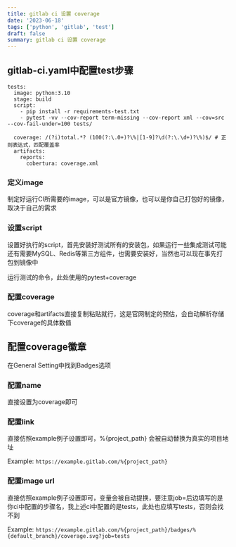 ```yaml
---
title: gitlab ci 设置 coverage
date: '2023-06-18'
tags: ['python', 'gitlab', 'test']
draft: false
summary: gitlab ci 设置 coverage
---
```



## gitlab-ci.yaml中配置test步骤

```
tests:
  image: python:3.10
  stage: build
  script:
    - pip install -r requirements-test.txt
    - pytest -vv --cov-report term-missing --cov-report xml --cov=src --cov-fail-under=100 tests/

  coverage: /(?i)total.*? (100(?:\.0+)?\%|[1-9]?\d(?:\.\d+)?\%)$/ # 正则表达式，匹配覆盖率
  artifacts:
    reports:
      cobertura: coverage.xml
```

### 定义image

制定好运行CI所需要的image，可以是官方镜像，也可以是你自己打包好的镜像，取决于自己的需求

### 设置script

设置好执行的script，首先安装好测试所有的安装包，如果运行一些集成测试可能还有需要MySQL、Redis等第三方组件，也需要安装好，当然也可以现在事先打包到镜像中

运行测试的命令，此处使用的pytest+coverage

### 配置coverage

coverage和artifacts直接复制粘贴就行，这是官网制定的预估，会自动解析存储下coverage的具体数值

## 配置coverage徽章

在General Setting中找到Badges选项

### 配置name

直接设置为coverage即可

### 配置link

直接仿照example例子设置即可，%{project_path} 会被自动替换为真实的项目地址

Example: ```https://example.gitlab.com/%{project_path}```

### 配置image url

直接仿照example例子设置即可，变量会被自动提换，要注意job=后边填写的是你ci中配置的步骤名，我上述ci中配置的是tests，此处也应填写tests，否则会找不到

Example: ```https://example.gitlab.com/%{project_path}/badges/%{default_branch}/coverage.svg?job=tests```